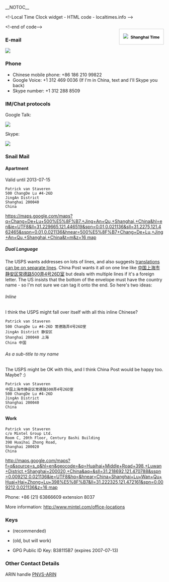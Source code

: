 __NOTOC__
<html><!-Local Time Clock widget - HTML code - localtimes.info --><div align="right" style="float: right;margin:15px 0px 0px 0px"><div align="center" style="width:140px;border:1px solid #ccc;background:#fff ;color: #fff ;font-weight:bold"><a style="padding:2px 1px;margin:2px 1px;font-size:13px;line-height:16px;font-family:arial;text-decoration:none;color:#000 ;" href="http://localtimes.info/Asia/China/Beijing/Beijing/"><img src="http://localtimes.info/images/countries/cn.png" border=0 style="border:0;margin:0;padding:0">&nbsp;&nbsp;Shanghai Time</a></div><script type="text/javascript" src="http://localtimes.info/clock.php?continent=Asia&country=China&city=Beijing&color=black-white&widget_number=1000"></script></div><!-end of code--></html>

===E-mail===
<html><img src="/util/textimage.php?text=trick.fancy-a.vanstaveren.us&size=10"></html>

===Phone===
* Chinese mobile phone: +86 186 210 99822
* Google Voice: +1 312 469 0036 (If I'm in China, text and I'll Skype you back)
* Skype number: +1 312 288 8509

===IM/Chat protocols===

Google Talk: <html><img src="/util/textimage.php?text=trickv.fancy-a.gmail.com&size=10"></html>

Skype: <html><img src="/util/textimage.php?text=patrick.van.staveren&size=10"></html>

===Snail Mail===

==== Apartment ====

Valid until 2013-07-15

 Patrick van Staveren
 500 ChangDe Lu #4-26D
 JingAn District
 Shanghai 200040
 China

[[https://maps.google.com/maps?q=Chang+De+Lu+500%E5%8F%B7,+Jing+An+Qu,+Shanghai,+China&hl=en&ie=UTF8&ll=31.229665,121.446519&spn=0.01,0.021136&sll=31.2275,121.462465&sspn=0.01,0.021136&hnear=500%E5%8F%B7+Chang+De+Lu,+Jing+An+Qu,+Shanghai,+China&t=m&z=16 map]]

===== Dual Language =====

The USPS wants addresses on lots of lines, and also suggests [http://pe.usps.com/text/imm/immc1_007.htm translations can be on separate lines].  China Post wants it all on one line like [http://translate.google.com/?source=osdd#auto|auto|%E4%B8%AD%E5%9B%BD%E4%B8%8A%E6%B5%B7%E5%B8%82%E9%9D%99%E5%AE%89%E5%8C%BA%E5%B8%B8%E5%BE%B7%E8%B7%AF500%E5%BC%844%E5%8F%B726D%E5%AE%A4 中国上海市静安区常德路500弄4号26D室] but deals with multiple lines if it's a foreign letter.  The US insists that the bottom of the envelope must have the country name - so I'm not sure we can tag it onto the end.  So here's two ideas:

====== Inline ======
I think the USPS might fall over itself with all this inline Chinese?
 Patrick van Staveren
 500 ChangDe Lu #4-26D 常德路弄4号26D室
 JingAn District 静安区
 Shanghai 200040 上海
 China 中国
====== As a sub-title to my name ======
The USPS might be OK with this, and I think China Post would be happy too. Maybe? :)
 Patrick van Staveren
 中国上海市静安区常德路500弄4号26D室
 500 ChangDe Lu #4-26D
 JingAn District
 Shanghai 200040
 China

====Work====
 Patrick van Staveren
 c/o Mintel Group Ltd.
 Room C, 20th Floor, Century Bashi Building
 398 Huaihai Zhong Road,
 Shanghai 200020
 China
[[http://maps.google.com/maps?f=q&source=s_q&hl=en&geocode=&q=Huaihai+Middle+Road+398,+Luwan+District,+Shanghai+200020,+China&aq=&sll=31.218692,121.470788&sspn=0.009212,0.021136&ie=UTF8&hq=&hnear=China+Shanghai+Lu+Wan+Qu+Huai+Hai+Zhong+Lu+398%E5%8F%B7&ll=31.222325,121.472161&spn=0.009212,0.021136&z=16 map]]

Phone: +86 (21) 63866609 extension 8037

More information: http://www.mintel.com/office-locations

===Keys===
* {{file|Id_rsa.pub|SSH RSAv2 Public Key}} (recommended)
* {{file|Id_dsa.pub|SSH DSA Public Key}} (old, but will work)
* GPG Public ID Key: B38115B7 (expires 2007-07-13)

===Other Contact Details===
ARIN handle [http://whois.arin.net/rest/poc/PNVS-ARIN PNVS-ARIN]